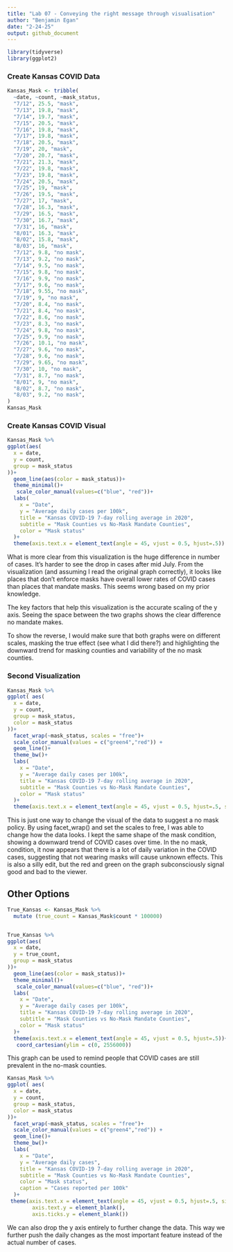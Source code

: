 ```yaml
---
title: "Lab 07 - Conveying the right message through visualisation"
author: "Benjamin Egan"
date: "2-24-25"
output: github_document
---
```




```r
library(tidyverse)
library(ggplot2)
```

### Create Kansas COVID Data

```r

Kansas_Mask <- tribble(
  ~date, ~count, ~mask_status,
  "7/12", 25.5, "mask",
  "7/13", 19.8, "mask",
  "7/14", 19.7, "mask",
  "7/15", 20.5, "mask",
  "7/16", 19.8, "mask",
  "7/17", 19.8, "mask",
  "7/18", 20.5, "mask",
  "7/19", 20, "mask",
  "7/20", 20.7, "mask",
  "7/21", 21.3, "mask",
  "7/22", 19.8, "mask",
  "7/23", 19.8, "mask",
  "7/24", 20.5, "mask",
  "7/25", 19, "mask",
  "7/26", 19.5, "mask",
  "7/27", 17, "mask",
  "7/28", 16.3, "mask",
  "7/29", 16.5, "mask",
  "7/30", 16.7, "mask",
  "7/31", 16, "mask",
  "8/01", 16.3, "mask",
  "8/02", 15.8, "mask",
  "8/03", 16, "mask",
  "7/12", 9.8, "no mask",
  "7/13", 9.2, "no mask",
  "7/14", 9.5, "no mask",
  "7/15", 9.8, "no mask",
  "7/16", 9.9, "no mask",
  "7/17", 9.6, "no mask",
  "7/18", 9.55, "no mask",
  "7/19", 9, "no mask",
  "7/20", 8.4, "no mask",
  "7/21", 8.4, "no mask",
  "7/22", 8.6, "no mask",
  "7/23", 8.3, "no mask",
  "7/24", 9.8, "no mask",
  "7/25", 9.9, "no mask",
  "7/26", 10.1, "no mask",
  "7/27", 9.6, "no mask",
  "7/28", 9.6, "no mask",
  "7/29", 9.65, "no mask",
  "7/30", 10, "no mask",
  "7/31", 8.7, "no mask",
  "8/01", 9, "no mask",
  "8/02", 8.7, "no mask",
  "8/03", 9.2, "no mask",
)
Kansas_Mask

```

### Create Kansas COVID Visual

```r

Kansas_Mask %>%
ggplot(aes(
  x = date,
  y = count,
  group = mask_status
))+
  geom_line(aes(color = mask_status))+
  theme_minimal()+
   scale_color_manual(values=c("blue", "red"))+
  labs(
    x = "Date",
    y = "Average daily cases per 100k",
    title = "Kansas COVID-19 7-day rolling average in 2020",
    subtitle = "Mask Counties vs No-Mask Mandate Counties",
    color = "Mask status"
  )+
  theme(axis.text.x = element_text(angle = 45, vjust = 0.5, hjust=.5))

```

What is more clear from this visualization is the huge difference in number of cases. It's harder to see the drop in cases after mid July. From the visualization (and assuming I read the original graph correctly), it looks like places that don't enforce masks have overall lower rates of COVID cases than places that mandate masks. This seems wrong based on my prior knowledge. 

The key factors that help this visualization is the accurate scaling of the y axis. Seeing the space between the two graphs shows the clear difference no mandate makes.

To show the reverse, I would make sure that both graphs were on different scales, masking the true effect (see what I did there?) and highlighting the downward trend for masking counties and variability of the no mask counties.



### Second Visualization

```r

Kansas_Mask %>%
ggplot( aes(
  x = date,
  y = count,
  group = mask_status,
  color = mask_status
))+
  facet_wrap(~mask_status, scales = "free")+
  scale_color_manual(values = c("green4","red")) +
  geom_line()+
  theme_bw()+
  labs(
    x = "Date",
    y = "Average daily cases per 100k",
    title = "Kansas COVID-19 7-day rolling average in 2020",
    subtitle = "Mask Counties vs No-Mask Mandate Counties",
    color = "Mask status"
  )+
  theme(axis.text.x = element_text(angle = 45, vjust = 0.5, hjust=.5, size = 8))

```

This is just one way to change the visual of the data to suggest a no mask policy. By using facet_wrap() and set the scales to free, I was able to change how the data looks. I kept the same shape of the mask condition, showing a downward trend of COVID cases over time. In the no mask, condition, it now appears that there is a lot of daily variation in the COVID cases, suggesting that not wearing masks will cause unknown effects. This is also a silly edit, but the red and green on the graph subconsciously signal good and bad to the viewer.


## Other Options


```r
True_Kansas <- Kansas_Mask %>%
  mutate (true_count = Kansas_Mask$count * 100000)


True_Kansas %>%
ggplot(aes(
  x = date,
  y = true_count,
  group = mask_status
))+
  geom_line(aes(color = mask_status))+
  theme_minimal()+
   scale_color_manual(values=c("blue", "red"))+
  labs(
    x = "Date",
    y = "Average daily cases per 100k",
    title = "Kansas COVID-19 7-day rolling average in 2020",
    subtitle = "Mask Counties vs No-Mask Mandate Counties",
    color = "Mask status"
  )+
  theme(axis.text.x = element_text(angle = 45, vjust = 0.5, hjust=.5))+ 
   coord_cartesian(ylim = c(0, 2556000))

```

This graph can be used to remind people that COVID cases are still prevalent in the no-mask counties.




```r

Kansas_Mask %>%
ggplot( aes(
  x = date,
  y = count,
  group = mask_status,
  color = mask_status
))+
  facet_wrap(~mask_status, scales = "free")+
  scale_color_manual(values = c("green4","red")) +
  geom_line()+
  theme_bw()+
  labs(
    x = "Date",
    y = "Average daily cases",
    title = "Kansas COVID-19 7-day rolling average in 2020",
    subtitle = "Mask Counties vs No-Mask Mandate Counties",
    color = "Mask status",
    caption = "Cases reported per 100k"
  )+
 theme(axis.text.x = element_text(angle = 45, vjust = 0.5, hjust=.5, size = 8),
        axis.text.y = element_blank(),
        axis.ticks.y = element_blank())


```

We can also drop the y axis entirely to further change the data. This way we further push the daily changes as the most important feature instead of the actual number of cases.
